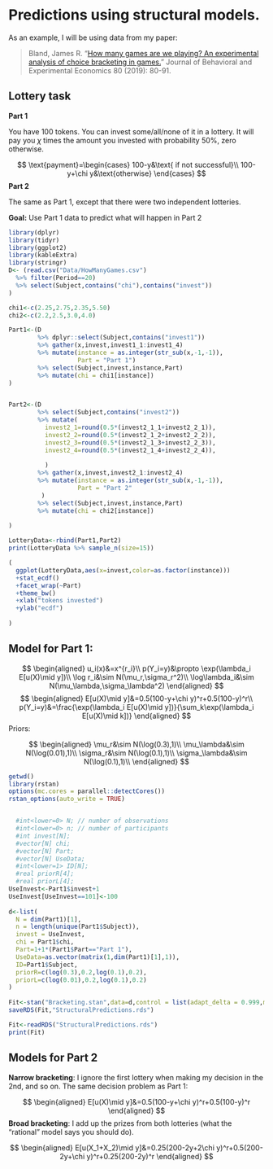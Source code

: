 

# Predictions using structural models.

As an example, I will be using data from my paper:

 > Bland, James R. "[How many games are we playing? An experimental analysis of choice bracketing in games.](https://www.sciencedirect.com/science/article/pii/S2214804318303616?casa_token=-ItMAh0cDKsAAAAA:cgpnKmEY-aQis2gPnx0rz9FDbgUerQueArmhIDniBWh_fPqUknlt05jvbiQe1ufNBfU9SPwD6-Q)" Journal of Behavioral and Experimental Economics 80 (2019): 80-91.


## Lottery task 

**Part 1**

You have 100 tokens. You can invest some/all/none of it in a lottery. It will pay you $\chi$ times the amount you invested with probability 50%, zero otherwise.


$$
\text{payment}=\begin{cases}
100-y&\text{ if not successful}\\
100-y+\chi y&\text{otherwise}
\end{cases}
$$
**Part 2**

The same as Part 1, except that there were two independent lotteries.

**Goal:** Use Part 1 data to predict what will happen in Part 2 

```r
library(dplyr)
library(tidyr)
library(ggplot2)
library(kableExtra)
library(stringr)
D<- (read.csv("Data/HowManyGames.csv")
  %>% filter(Period==20)     
  %>% select(Subject,contains("chi"),contains("invest"))
)

chi1<-c(2.25,2.75,2.35,5.50)
chi2<-c(2.2,2.5,3.0,4.0)

Part1<-(D 
        %>% dplyr::select(Subject,contains("invest1"))
        %>% gather(x,invest,invest1_1:invest1_4)
        %>% mutate(instance = as.integer(str_sub(x,-1,-1)),
                   Part = "Part 1")
        %>% select(Subject,invest,instance,Part)
        %>% mutate(chi = chi1[instance])
)


Part2<-(D 
        %>% select(Subject,contains("invest2"))
        %>% mutate(
          invest2_1=round(0.5*(invest2_1_1+invest2_2_1)),
          invest2_2=round(0.5*(invest2_1_2+invest2_2_2)),
          invest2_3=round(0.5*(invest2_1_3+invest2_2_3)),
          invest2_4=round(0.5*(invest2_1_4+invest2_2_4)),
          
          )
        %>% gather(x,invest,invest2_1:invest2_4)
        %>% mutate(instance = as.integer(str_sub(x,-1,-1)),
                   Part = "Part 2"
         )
        %>% select(Subject,invest,instance,Part)
        %>% mutate(chi = chi2[instance])
        
)

LotteryData<-rbind(Part1,Part2)
print(LotteryData %>% sample_n(size=15))

```

```r


(
  ggplot(LotteryData,aes(x=invest,color=as.factor(instance)))
  +stat_ecdf()
  +facet_wrap(~Part)
  +theme_bw()
  +xlab("tokens invested")
  +ylab("ecdf")
  
)

```

## Model for Part 1:

$$
\begin{aligned}
u_i(x)&=x^{r_i}\\
p(Y_i=y)&\propto \exp(\lambda_i E[u(X)\mid y])\\
\log r_i&\sim N(\mu_r,\sigma_r^2)\\
\log\lambda_i&\sim N(\mu_\lambda,\sigma_\lambda^2)
\end{aligned}
$$
$$
\begin{aligned}
E[u(X)\mid y]&=0.5(100-y+\chi y)^r+0.5(100-y)^r\\
p(Y_i=y)&=\frac{\exp(\lambda_i E[u(X)\mid y])}{\sum_k\exp(\lambda_i E[u(X)\mid k])}
\end{aligned}
$$
Priors:

$$
\begin{aligned}
\mu_r&\sim N(\log(0.3),1)\\
\mu_\lambda&\sim N(\log(0.01),1)\\
\sigma_r&\sim N(\log(0.1),1)\\
\sigma_\lambda&\sim N(\log(0.1),1)\\
\end{aligned}
$$


```r
getwd()
library(rstan)
options(mc.cores = parallel::detectCores())
rstan_options(auto_write = TRUE)


  #int<lower=0> N; // number of observations
  #int<lower=0> n; // number of participants
  #int invest[N];
  #vector[N] chi;
  #vector[N] Part;
  #vector[N] UseData;
  #int<lower=1> ID[N];
  #real priorR[4];
  #real priorL[4];
UseInvest<-Part1$invest+1
UseInvest[UseInvest==101]<-100
 
d<-list(
  N = dim(Part1)[1],
  n = length(unique(Part1$Subject)),
  invest = UseInvest,
  chi = Part1$chi,
  Part=1+1*(Part1$Part=="Part 1"),
  UseData=as.vector(matrix(1,dim(Part1)[1],1)),
  ID=Part1$Subject,
  priorR=c(log(0.3),0.2,log(0.1),0.2),
  priorL=c(log(0.01),0.2,log(0.1),0.2)
) 
  
Fit<-stan("Bracketing.stan",data=d,control = list(adapt_delta = 0.999,max_treedepth=15))
saveRDS(Fit,"StructuralPredictions.rds")
```


```r
Fit<-readRDS("StructuralPredictions.rds")
print(Fit)
```
## Models for Part 2

**Narrow bracketing**: I ignore the first lottery when making my decision in the 2nd, and so on. The same decision problem as Part 1:

$$
\begin{aligned}
E[u(X)\mid y]&=0.5(100-y+\chi y)^r+0.5(100-y)^r
\end{aligned}
$$
**Broad bracketing**: I add up the prizes from both lotteries (what the "rational" model says you should do).

$$
\begin{aligned}
E[u(X_1+X_2)\mid y]&=0.25(200-2y+2\chi y)^r+0.5(200-2y+\chi y)^r+0.25(200-2y)^r
\end{aligned}
$$




